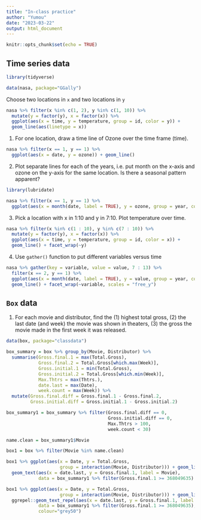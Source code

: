 ```yaml
---
title: "In-class practice"
author: "Yumou"
date: "2023-03-22"
output: html_document
---
```


```r
knitr::opts_chunk$set(echo = TRUE)
```

## Time series data

```r
library(tidyverse)

data(nasa, package="GGally")
```

Choose two locations in `x` and two locations in `y`

```r
nasa %>% filter(x %in% c(1, 2), y %in% c(1, 10)) %>% 
  mutate(y = factor(y), x = factor(x)) %>%
  ggplot(aes(x = time, y = temperature, group = id, color = y)) + 
  geom_line(aes(linetype = x))

```

1. For one location, draw a time line of Ozone over the time frame (time).

```r
nasa %>% filter(x == 1, y == 1) %>%
  ggplot(aes(x = date, y = ozone)) + geom_line()
```

2. Plot separate lines for each of the years, i.e. put month on the x-axis and ozone on the y-axis for the same location. Is there a seasonal pattern apparent?

```r
library(lubridate)

nasa %>% filter(x == 1, y == 1) %>% 
  ggplot(aes(x = month(date, label = TRUE), y = ozone, group = year, color = factor(year))) + geom_line()
```

3. Pick a location with x in 1:10 and y in 7:10. Plot temperature over time.

```r
nasa %>% filter(x %in% c(1 : 10), y %in% c(7 : 10)) %>% 
  mutate(y = factor(y), x = factor(x)) %>%
  ggplot(aes(x = time, y = temperature, group = id, color = x)) + 
  geom_line() + facet_wrap(~y)
```

4. Use `gather()` function to put different variables versus time

```r
nasa %>% gather(key = variable, value = value, 7 : 13) %>%
  filter(x == 2, y == 1) %>% 
  ggplot(aes(x = month(date, label = TRUE), y = value, group = year, color = year)) + 
  geom_line() + facet_wrap(~variable, scales = "free_y")
```

## `Box` data

1. For each movie and distributor, find the (1) highest total gross, (2) the last date (and week) the movie was shown in theaters, (3) the gross the movie made in the first week it was released.

```r
data(box, package="classdata")

box_summary = box %>% group_by(Movie, Distributor) %>%
  summarise(Gross.final.1 = max(Total.Gross),
            Gross.final.2 = Total.Gross[which.max(Week)],
            Gross.initial.1 = min(Total.Gross),
            Gross.initial.2 = Total.Gross[which.min(Week)],
            Max.Thtrs = max(Thtrs.),
            date.last = max(Date),
            week.count = max(Week)) %>%
  mutate(Gross.final.diff = Gross.final.1 - Gross.final.2,
         Gross.initial.diff = Gross.initial.1 - Gross.initial.2)

box_summary1 = box_summary %>% filter(Gross.final.diff == 0,
                                      Gross.initial.diff == 0,
                                      Max.Thtrs > 100,
                                      week.count < 30)

name.clean = box_summary1$Movie

box1 = box %>% filter(Movie %in% name.clean)
```

```r
box1 %>% ggplot(aes(x = Date, y = Total.Gross, 
                    group = interaction(Movie, Distributor))) + geom_line() +
  geom_text(aes(x = date.last, y = Gross.final.1, label = Movie), 
            data = box_summary1 %>% filter(Gross.final.1 >= 368049635) )
```

```r
box1 %>% ggplot(aes(x = Date, y = Total.Gross, 
                    group = interaction(Movie, Distributor))) + geom_line() +
  ggrepel::geom_text_repel(aes(x = date.last, y = Gross.final.1, label = Movie), 
            data = box_summary1 %>% filter(Gross.final.1 >= 368049635),
            colour="grey50")
```